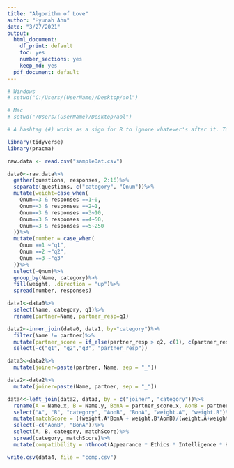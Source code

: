 ---
title: "Algorithm of Love"
author: "Hyunah Ahn"
date: "3/27/2021"
output:
  html_document: 
    df_print: default
    toc: yes
    number_sections: yes
    keep_md: yes
  pdf_document: default
---

```{r directory}
# Windows
# setwd("C:/Users/(UserName)/Desktop/aol") 

# Mac
# setwd("/Users/(UserName)/Desktop/aol")

# A hashtag (#) works as a sign for R to ignore whatever's after it. To execute either setwd command above, simply remove the hashtag in the begining of the line. But be sure to delete the hash tag only in one of the two lines. If you're a Windows user, delete the hash tag before the Windows command. If you're a Mac user, the one before the Mac command. 
```

```{r library}
library(tidyverse)
library(pracma)
```

```{r data}
raw.data <- read.csv("sampleDat.csv")
```

```{r }
data0<-raw.data%>%
  gather(questions, responses, 2:16)%>%
  separate(questions, c("category", "Qnum"))%>%
  mutate(weight=case_when(
    Qnum==3 & responses ==1~0,
    Qnum==3 & responses ==2~1,
    Qnum==3 & responses ==3~10,
    Qnum==3 & responses ==4~50,
    Qnum==3 & responses ==5~250
  ))%>%
  mutate(number = case_when(
    Qnum ==1 ~"q1",
    Qnum ==2 ~"q2",
    Qnum ==3 ~"q3"
  ))%>%
  select(-Qnum)%>%
  group_by(Name, category)%>%
  fill(weight, .direction = "up")%>%
  spread(number, responses)

data1<-data0%>%
  select(Name, category, q1)%>%
  rename(partner=Name, partner_resp=q1)

data2<-inner_join(data0, data1, by="category")%>%
  filter(Name != partner)%>%
  mutate(partner_score = if_else(partner_resp > q2, c(1), c(partner_resp/q2)))%>%
  select(-c("q1", "q2","q3", "partner_resp"))

data3<-data2%>% 
  mutate(joiner=paste(partner, Name, sep = "_"))

data2<-data2%>%
  mutate(joiner=paste(Name, partner, sep = "_"))

data4<-left_join(data2, data3, by = c("joiner", "category"))%>%
  rename(A = Name.x, B = Name.y, BonA = partner_score.x, AonB = partner_score.y, weight.A = weight.x, weight.B = weight.y)%>%
  select("A", "B", "category", "AonB", "BonA", "weight.A", "weight.B")%>%
  mutate(matchScore = ((weight.A*BonA + weight.B*AonB)/(weight.A+weight.B))*100)%>%
  select(-c("AonB", "BonA"))%>%
  select(A, B, category, matchScore)%>%
  spread(category, matchScore)%>%
  mutate(compatibility = nthroot(Appearance * Ethics * Intelligence * Kindness * Wealth, 5))

write.csv(data4, file = "comp.csv")
```
